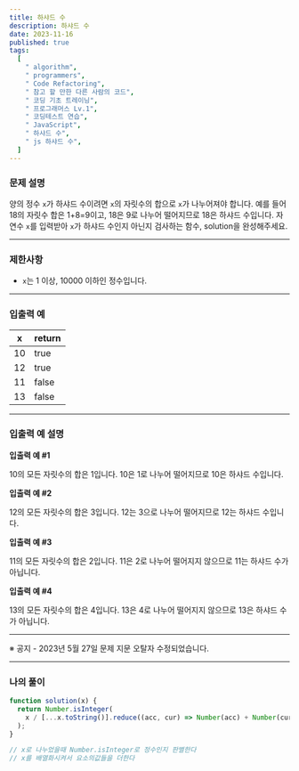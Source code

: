 ```yaml
---
title: 하샤드 수
description: 하샤드 수
date: 2023-11-16
published: true
tags:
  [
    " algorithm",
    " programmers",
    " Code Refactoring",
    " 참고 할 만한 다른 사람의 코드",
    " 코딩 기초 트레이닝",
    " 프로그래머스 Lv.1",
    " 코딩테스트 연습",
    " JavaScript",
    " 하샤드 수",
    " js 하샤드 수",
  ]
---
```


### 문제 설명

양의 정수 `x`가 하샤드 수이려면 `x`의 자릿수의 합으로 `x`가 나누어져야 합니다. 예를 들어 18의 자릿수 합은 1+8=9이고, 18은 9로 나누어 떨어지므로 18은 하샤드 수입니다. 자연수 `x`를 입력받아 `x`가 하샤드 수인지 아닌지 검사하는 함수, solution을 완성해주세요.

---

### 제한사항

- `x`는 1 이상, 10000 이하인 정수입니다.

---

### 입출력 예

| x   | return |
| --- | ------ |
| 10  | true   |
| 12  | true   |
| 11  | false  |
| 13  | false  |

---

### 입출력 예 설명

**입출력 예 #1**

10의 모든 자릿수의 합은 1입니다. 10은 1로 나누어 떨어지므로 10은 하샤드 수입니다.

**입출력 예 #2**

12의 모든 자릿수의 합은 3입니다. 12는 3으로 나누어 떨어지므로 12는 하샤드 수입니다.

**입출력 예 #3**

11의 모든 자릿수의 합은 2입니다. 11은 2로 나누어 떨어지지 않으므로 11는 하샤드 수가 아닙니다.

**입출력 예 #4**

13의 모든 자릿수의 합은 4입니다. 13은 4로 나누어 떨어지지 않으므로 13은 하샤드 수가 아닙니다.

---

※ 공지 - 2023년 5월 27일 문제 지문 오탈자 수정되었습니다.

---

### 나의 풀이

```jsx
function solution(x) {
  return Number.isInteger(
    x / [...x.toString()].reduce((acc, cur) => Number(acc) + Number(cur), 0)
  );
}

// x로 나누었을때 Number.isInteger로 정수인지 판별한다
// x를 배열화시켜서 요소의값들을 더한다
```
